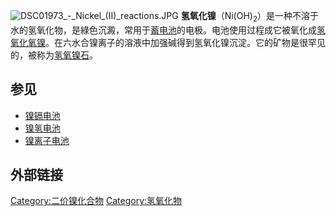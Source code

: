 {{chembox
| verifiedrevid = 400325686
|   ImageFile = Hydroxid nikelnatý.PNG
|   ImageName = Nickel(II) hydroxide
|   IUPACName = 
|   OtherNames =
| Section1 = {{Chembox Identifiers
| CASNo = 12054-48-7
| CASNo_Ref = {{cascite|correct|CAS}}
| CASNo1 = 36897-37-7
| CASNo1_Comment =  (monohydrate)
| CASNo1_Ref = {{cascite|changed|??}}
|    ChemSpiderID_Ref  = {{chemspidercite|correct|chemspider}}|  ChemSpiderID  =  55452
|  PubChem  =  61534
|  InChI  =  1/Ni.2H2O/h;2*1H2/q+2;;/p-2
|  InChIKey  =  BFDHFSHZJLFAMC-NUQVWONBAJ
|  SMILES  =  [Ni+2].[OH-].[OH-]
|  StdInChI_Ref  = {{stdinchicite|correct|chemspider}}|  StdInChI  =  1S/Ni.2H2O/h;2*1H2/q+2;;/p-2
|  StdInChIKey_Ref  = {{stdinchicite|correct|chemspider}}|  StdInChIKey  =  BFDHFSHZJLFAMC-UHFFFAOYSA-L
|    CASOther  =  <br/>36897-37-7 (一水合物)
|    EINECS  =  
|    RTECS  =  QR6480000
}}
| Section2 = {{Chembox Properties
|   Formula = Ni(OH)<sub>2</sub>
|   Appearance = 绿色晶体
|   Density = 4.10 g/cm<sup>3</sup>
|   MolarMass = 无水：92.708 g·mol<sup>-1</sup> (无水) <br> 一水合物:110.72
|   Solubility = 13 mg/100 mL
|   SolubleOther = 溶于稀酸、氨水
|   MeltingPt = 230 °C (无水，分解)
  }}
| Section3 = {{Chembox Structure
|   Coordination = 
|   CrystalStruct = [[六方晶系|六方晶系]]
  }}
| Section4 = {{Chembox Thermochemistry
|   DeltaHf = -530.049 kJ/mol
  }}
| Section7 = {{Chembox Hazards
|   ExternalMSDS = 
| EUClass = 
| EUIndex = 
| NFPA-H = 
| NFPA-F = 
| NFPA-R = 
| NFPA-O =
| RPhrases =
| SPhrases =
| FlashPt = 
  }}
| Section8 = {{Chembox Related
|   OtherAnions = 
|   OtherCations = 
|   OtherCpds =
   }}
}}
[[File:DSC01973_-_Nickel_(II)_reactions.JPG|thumb]]
'''氢氧化镍'''（Ni(OH)<sub>2</sub>）是一种不溶于水的氢氧化物，是綠色沉澱，常用于[[蓄电池|蓄电池]]的电极。电池使用过程成它被氧化成[[氢氧化氧镍|氢氧化氧镍]]。在六水合镍离子的溶液中加强碱得到氢氧化镍沉淀。它的矿物是很罕见的，被称为[[氢氧镍石|氢氧镍石]]。

== 参见 ==
*[[镍镉电池|镍镉电池]]
*[[镍氢电池|镍氢电池]]
*[[镍离子电池|镍离子电池]]

== 外部链接 ==
{{氢氧化物}}
{{镍化合物}}

[[Category:二价镍化合物|Category:二价镍化合物]]
[[Category:氢氧化物|Category:氢氧化物]]

{{inorganic-compound-stub}}
